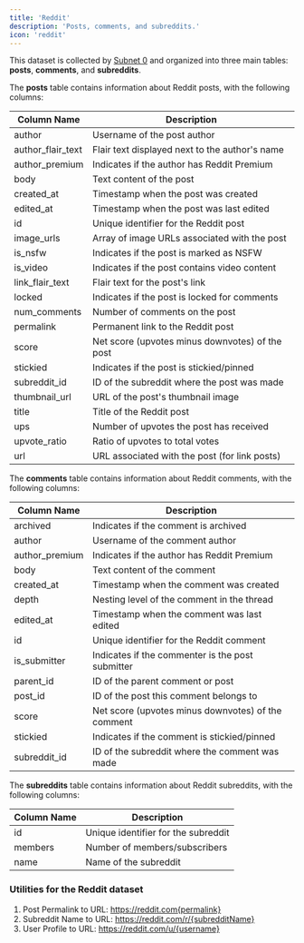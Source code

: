 ```yaml
---
title: 'Reddit'
description: 'Posts, comments, and subreddits.'
icon: 'reddit'
---
```


This dataset is collected by [Subnet 0](/scout/introduction) and organized into three main tables: **posts**, **comments**, and **subreddits**.

The **posts** table contains information about Reddit posts, with the following columns:

| Column Name       | Description                                     |
| ----------------- | ----------------------------------------------- |
| author            | Username of the post author                     |
| author_flair_text | Flair text displayed next to the author's name  |
| author_premium    | Indicates if the author has Reddit Premium      |
| body              | Text content of the post                        |
| created_at        | Timestamp when the post was created             |
| edited_at         | Timestamp when the post was last edited         |
| id                | Unique identifier for the Reddit post           |
| image_urls        | Array of image URLs associated with the post    |
| is_nsfw           | Indicates if the post is marked as NSFW         |
| is_video          | Indicates if the post contains video content    |
| link_flair_text   | Flair text for the post's link                  |
| locked            | Indicates if the post is locked for comments    |
| num_comments      | Number of comments on the post                  |
| permalink         | Permanent link to the Reddit post               |
| score             | Net score (upvotes minus downvotes) of the post |
| stickied          | Indicates if the post is stickied/pinned        |
| subreddit_id      | ID of the subreddit where the post was made     |
| thumbnail_url     | URL of the post's thumbnail image               |
| title             | Title of the Reddit post                        |
| ups               | Number of upvotes the post has received         |
| upvote_ratio      | Ratio of upvotes to total votes                 |
| url               | URL associated with the post (for link posts)   |

The **comments** table contains information about Reddit comments, with the following columns:

| Column Name    | Description                                        |
| -------------- | -------------------------------------------------- |
| archived       | Indicates if the comment is archived               |
| author         | Username of the comment author                     |
| author_premium | Indicates if the author has Reddit Premium         |
| body           | Text content of the comment                        |
| created_at     | Timestamp when the comment was created             |
| depth          | Nesting level of the comment in the thread         |
| edited_at      | Timestamp when the comment was last edited         |
| id             | Unique identifier for the Reddit comment           |
| is_submitter   | Indicates if the commenter is the post submitter   |
| parent_id      | ID of the parent comment or post                   |
| post_id        | ID of the post this comment belongs to             |
| score          | Net score (upvotes minus downvotes) of the comment |
| stickied       | Indicates if the comment is stickied/pinned        |
| subreddit_id   | ID of the subreddit where the comment was made     |

The **subreddits** table contains information about Reddit subreddits, with the following columns:

| Column Name | Description                         |
| ----------- | ----------------------------------- |
| id          | Unique identifier for the subreddit |
| members     | Number of members/subscribers       |
| name        | Name of the subreddit               |

### Utilities for the Reddit dataset

1. Post Permalink to URL: https://reddit.com{permalink}
2. Subreddit Name to URL: https://reddit.com/r/{subredditName}
3. User Profile to URL: https://reddit.com/u/{username}
